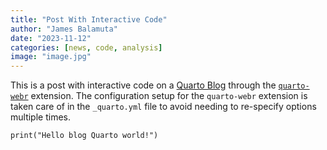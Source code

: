 ```yaml
---
title: "Post With Interactive Code"
author: "James Balamuta"
date: "2023-11-12"
categories: [news, code, analysis]
image: "image.jpg"
---
```


This is a post with interactive code on a [Quarto Blog](https://quarto.org/docs/websites/website-blog.html) through the [`quarto-webr`](https://github.com/coatless/quarto-webr) extension. The configuration setup for the `quarto-webr` extension is taken care of in the `_quarto.yml` file to avoid needing to re-specify options multiple times.

```webr-r
print("Hello blog Quarto world!")
```
